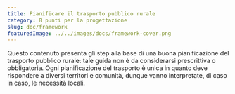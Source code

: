 ```yaml
---
title: Pianificare il trasporto pubblico rurale
category: 8 punti per la progettazione
slug: doc/framework
featuredImage: ../../images/docs/framework-cover.png
---
```



Questo contenuto presenta gli step alla base di una buona pianificazione del trasporto pubblico rurale: tale guida non è da considerarsi prescrittiva o obbligatoria. Ogni pianificazione del trasporto è unica in quanto deve rispondere a diversi territori e comunità, dunque vanno interpretate, di caso in caso, le necessità locali.
